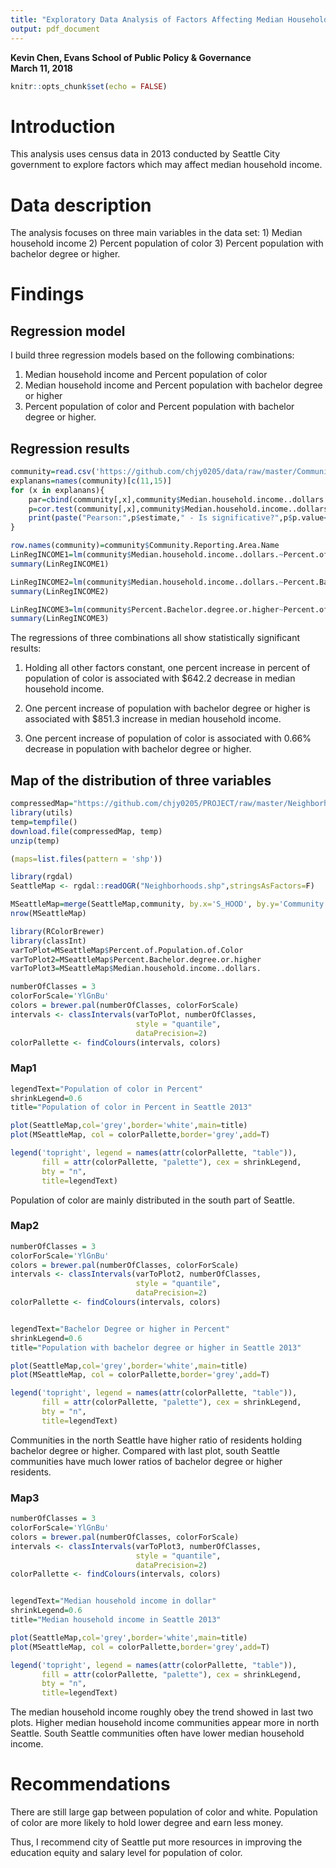 ```yaml
---
title: "Exploratory Data Analysis of Factors Affecting Median Household Income in Seattle"
output: pdf_document
---
```

**Kevin Chen, Evans School of Public Policy & Governance**  
**March 11, 2018**

```r
knitr::opts_chunk$set(echo = FALSE)
```

# Introduction
This analysis uses census data in 2013 conducted by Seattle City government to explore factors which may affect median household income.

# Data description
The analysis focuses on three main variables in the data set:
1) Median household income
2) Percent population of color
3) Percent population with bachelor degree or higher.

# Findings

## Regression model
I build three regression models based on the following combinations:

1) Median household income and Percent population of color
2) Median household income and Percent population with bachelor degree or higher
3) Percent population of color and Percent population with bachelor degree or higher.

## Regression results
```r
community=read.csv('https://github.com/chjy0205/data/raw/master/Community%20Reporting%20Areas.csv',stringsAsFactors = F)
explanans=names(community)[c(11,15)]
for (x in explanans){
    par=cbind(community[,x],community$Median.household.income..dollars.)
    p=cor.test(community[,x],community$Median.household.income..dollars.)
    print(paste("Pearson:",p$estimate," - Is significative?",p$p.value<0.05))
}

row.names(community)=community$Community.Reporting.Area.Name
LinRegINCOME1=lm(community$Median.household.income..dollars.~Percent.of.Population.of.Color, data=community)
summary(LinRegINCOME1)

LinRegINCOME2=lm(community$Median.household.income..dollars.~Percent.Bachelor.degree.or.higher, data=community)
summary(LinRegINCOME2)

LinRegINCOME3=lm(community$Percent.Bachelor.degree.or.higher~Percent.of.Population.of.Color, data=community)
summary(LinRegINCOME3)
```

The regressions of three combinations all show statistically significant results:

1) Holding all other factors constant, one percent increase in percent of population of color is associated with $642.2 decrease in median household income.

2) One percent increase of population with bachelor degree or higher is associated with $851.3 increase in median household income.

3) One percent increase of population of color is associated with 0.66% decrease in population with bachelor degree or higher.

## Map of the distribution of three variables
```r
compressedMap="https://github.com/chjy0205/PROJECT/raw/master/Neighborhoods.zip"
library(utils)
temp=tempfile()
download.file(compressedMap, temp)
unzip(temp)

(maps=list.files(pattern = 'shp'))

library(rgdal)
SeattleMap <- rgdal::readOGR("Neighborhoods.shp",stringsAsFactors=F)

MSeattleMap=merge(SeattleMap,community, by.x='S_HOOD', by.y='Community.Reporting.Area.Name',all.x=F)
nrow(MSeattleMap)
```


```r
library(RColorBrewer)
library(classInt)
varToPlot=MSeattleMap$Percent.of.Population.of.Color
varToPlot2=MSeattleMap$Percent.Bachelor.degree.or.higher
varToPlot3=MSeattleMap$Median.household.income..dollars.

numberOfClasses = 3
colorForScale='YlGnBu'
colors = brewer.pal(numberOfClasses, colorForScale)
intervals <- classIntervals(varToPlot, numberOfClasses, 
                            style = "quantile",
                            dataPrecision=2)
colorPallette <- findColours(intervals, colors)
```

### Map1
```r
legendText="Population of color in Percent"
shrinkLegend=0.6
title="Population of color in Percent in Seattle 2013"

plot(SeattleMap,col='grey',border='white',main=title)
plot(MSeattleMap, col = colorPallette,border='grey',add=T)

legend('topright', legend = names(attr(colorPallette, "table")), 
       fill = attr(colorPallette, "palette"), cex = shrinkLegend, 
       bty = "n",
       title=legendText)
```
Population of color are mainly distributed in the south part of Seattle.

### Map2
```r
numberOfClasses = 3
colorForScale='YlGnBu'
colors = brewer.pal(numberOfClasses, colorForScale)
intervals <- classIntervals(varToPlot2, numberOfClasses, 
                            style = "quantile",
                            dataPrecision=2)
colorPallette <- findColours(intervals, colors)


legendText="Bachelor Degree or higher in Percent"
shrinkLegend=0.6
title="Population with bachelor degree or higher in Seattle 2013"

plot(SeattleMap,col='grey',border='white',main=title)
plot(MSeattleMap, col = colorPallette,border='grey',add=T)

legend('topright', legend = names(attr(colorPallette, "table")), 
       fill = attr(colorPallette, "palette"), cex = shrinkLegend, 
       bty = "n",
       title=legendText)
```
Communities in the north Seattle have higher ratio of residents holding bachelor degree or higher. Compared with last plot, south Seattle communities have much lower ratios of bachelor degree or higher residents.

### Map3
```r
numberOfClasses = 3
colorForScale='YlGnBu'
colors = brewer.pal(numberOfClasses, colorForScale)
intervals <- classIntervals(varToPlot3, numberOfClasses, 
                            style = "quantile",
                            dataPrecision=2)
colorPallette <- findColours(intervals, colors)


legendText="Median household income in dollar"
shrinkLegend=0.6
title="Median household income in Seattle 2013"

plot(SeattleMap,col='grey',border='white',main=title)
plot(MSeattleMap, col = colorPallette,border='grey',add=T)

legend('topright', legend = names(attr(colorPallette, "table")), 
       fill = attr(colorPallette, "palette"), cex = shrinkLegend, 
       bty = "n",
       title=legendText)
```
The median household income roughly obey the trend showed in last two plots. Higher median household income communities appear more in north Seattle. South Seattle communities often have lower median household income.

# Recommendations
There are still large gap between population of color and white. Population of color are more likely to hold lower degree and earn less money.

Thus, I recommend city of Seattle put more resources in improving the education equity and salary level for population of color.
